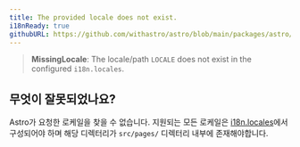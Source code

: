 ```yaml
---
title: The provided locale does not exist.
i18nReady: true
githubURL: https://github.com/withastro/astro/blob/main/packages/astro/src/core/errors/errors-data.ts
---
```


> **MissingLocale**: The locale/path `LOCALE` does not exist in the configured `i18n.locales`.

## 무엇이 잘못되었나요?

Astro가 요청한 로케일을 찾을 수 없습니다. 지원되는 모든 로케일은 [i18n.locales](/ko/reference/configuration-reference/#i18nlocales)에서 구성되어야 하며 해당 디렉터리가 `src/pages/` 디렉터리 내부에 존재해야합니다.